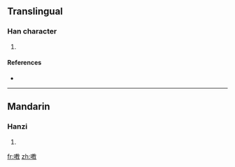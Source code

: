 ==Translingual==

===Han character===
{{Han char|rn=30|rad=口|as=11|sn=14|four=|canj=口十木大 (RJDK)}}

# {{defn|Han|sort=口11}}

====References====
* {{Han ref|kx=0205.110|dkj=04180|dj=0428.040|hdz=10673.030|uh=560B|ud=22027}}

----

==Mandarin==

===Hanzi===
{{cmn-hanzi|pin=[[xiāo]] ([[xiao1]])|wg=hsiao<sup>1</sup>}}

# {{defn|Mandarin}}

[[fr:嘋]]
[[zh:嘋]]